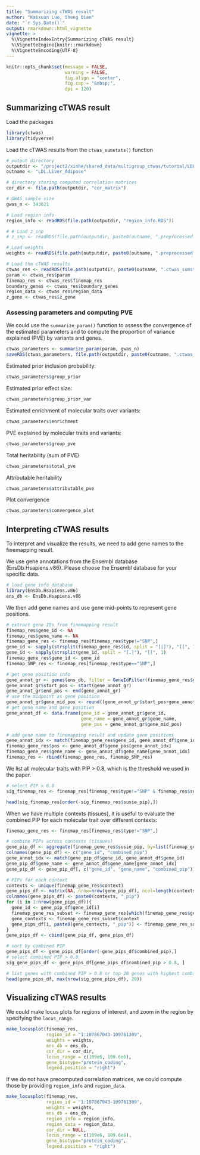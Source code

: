 ```yaml
---
title: "Summarizing cTWAS result"
author: "Kaixuan Luo, Sheng Qian"
date: "`r Sys.Date()`"
output: rmarkdown::html_vignette
vignette: >
  %\VignetteIndexEntry{Summarizing cTWAS result}
  %\VignetteEngine{knitr::rmarkdown}
  %\VignetteEncoding{UTF-8}
---
```



```r
knitr::opts_chunk$set(message = FALSE,
                      warning = FALSE,
                      fig.align = "center",
                      fig.cap = "&nbsp;",
                      dpi = 120)
```



## Summarizing cTWAS result

Load the packages
```r
library(ctwas)
library(tidyverse)
```


Load the cTWAS results from the `ctwas_sumstats()` function
```r
# output directory
outputdir <- "/project2/xinhe/shared_data/multigroup_ctwas/tutorial/LDL_multitissue_tutorial/output"
outname <- "LDL.Liver_Adipose"

# directory storing computed correlation matrices
cor_dir <- file.path(outputdir, "cor_matrix")

# GWAS sample size
gwas_n <- 343621

# Load region info
region_info <- readRDS(file.path(outputdir, "region_info.RDS"))

# # Load z_snp
# z_snp <- readRDS(file.path(outputdir, paste0(outname, ".preprocessed.z_snp.RDS")))

# Load weights
weights <- readRDS(file.path(outputdir, paste0(outname, ".preprocessed.weights.RDS")))

# Load the cTWAS results 
ctwas_res <- readRDS(file.path(outputdir, paste0(outname, ".ctwas_sumstats_res.RDS")))
param <- ctwas_res$param
finemap_res <- ctwas_res$finemap_res
boundary_genes <- ctwas_res$boundary_genes
region_data <- ctwas_res$region_data
z_gene <- ctwas_res$z_gene
```


### Assessing parameters and computing PVE

We could use the `summarize_param()` function to assess the convergence of the estimated parameters and 
to compute the proportion of variance explained (PVE) by variants and genes. 
```r
ctwas_parameters <- summarize_param(param, gwas_n)
saveRDS(ctwas_parameters, file.path(outputdir, paste0(outname, ".ctwas_parameters.RDS")))
```

Estimated prior inclusion probability:
```r
ctwas_parameters$group_prior
```

Estimated prior effect size:
```r
ctwas_parameters$group_prior_var
```

Estimated enrichment of molecular traits over variants:
```r
ctwas_parameters$enrichment
```

PVE explained by molecular traits and variants:
```r
ctwas_parameters$group_pve
```

Total heritability (sum of PVE)
```r
ctwas_parameters$total_pve
```

Attributable heritability
```r
ctwas_parameters$attributable_pve
```

Plot convergence
```r
ctwas_parameters$convergence_plot
```


## Interpreting cTWAS results

To interpret and visualize the results, we need to add gene names to the finemapping result. 

We use gene annotations from the Ensembl database (EnsDb.Hsapiens.v86). Please choose the Ensembl database for your specific data. 
```r
# load gene info database
library(EnsDb.Hsapiens.v86)
ens_db <- EnsDb.Hsapiens.v86
```


We then add gene names and use gene mid-points to represent gene positions.
```r
# extract gene IDs from finemapping result
finemap_res$gene_id <- NA
finemap_res$gene_name <- NA
finemap_gene_res <- finemap_res[finemap_res$type!="SNP",]
gene_id <- sapply(strsplit(finemap_gene_res$id, split = "[|]"), "[[", 1)
gene_id <- sapply(strsplit(gene_id, split = "[.]"), "[[", 1)
finemap_gene_res$gene_id <- gene_id
finemap_SNP_res <- finemap_res[finemap_res$type=="SNP",]

# get gene position info
gene_annot_gr <- genes(ens_db, filter = GeneIdFilter(finemap_gene_res$gene_id))
gene_annot_gr$start_pos <- start(gene_annot_gr)
gene_annot_gr$end_pos <- end(gene_annot_gr)
# use the midpoint as gene position
gene_annot_gr$gene_mid_pos <- round((gene_annot_gr$start_pos+gene_annot_gr$end_pos)/2)
# get gene_name and gene position
gene_annot_df <- data.frame(gene_id = gene_annot_gr$gene_id, 
                            gene_name = gene_annot_gr$gene_name, 
                            gene_pos = gene_annot_gr$gene_mid_pos)

# add gene name to finemapping result and update gene positions
gene_annot_idx <- match(finemap_gene_res$gene_id, gene_annot_df$gene_id)
finemap_gene_res$pos <- gene_annot_df$gene_pos[gene_annot_idx]
finemap_gene_res$gene_name <- gene_annot_df$gene_name[gene_annot_idx]
finemap_res <- rbind(finemap_gene_res, finemap_SNP_res)
```


We list all molecular traits with PIP > 0.8, which is the threshold we used in the paper.
```r
# select PIP > 0.8
sig_finemap_res <- finemap_res[finemap_res$type!="SNP" & finemap_res$susie_pip > 0.8,]

head(sig_finemap_res[order(-sig_finemap_res$susie_pip),])
```


When we have multiple contexts (tissues), 
it is useful to evaluate the combined PIP for each molecular trait over different contexts:

```r
finemap_gene_res <- finemap_res[finemap_res$type!="SNP",]

# combine PIPs across contexts (tissues)
gene_pip_df <- aggregate(finemap_gene_res$susie_pip, by=list(finemap_gene_res$gene_id), FUN=sum)
colnames(gene_pip_df) <- c("gene_id", "combined_pip")
gene_annot_idx <- match(gene_pip_df$gene_id, gene_annot_df$gene_id)
gene_pip_df$gene_name <- gene_annot_df$gene_name[gene_annot_idx]
gene_pip_df <- gene_pip_df[, c("gene_id", "gene_name", "combined_pip")]

# PIPs for each context
contexts <- unique(finemap_gene_res$context)
gene_pips_df <- matrix(NA, nrow=nrow(gene_pip_df), ncol=length(contexts))
colnames(gene_pips_df) <- paste0(contexts, "_pip")
for (i in 1:nrow(gene_pips_df)){
  gene_id <- gene_pip_df$gene_id[i]
  finemap_gene_res_subset <- finemap_gene_res[which(finemap_gene_res$gene_id==gene_id),]
  gene_contexts <- finemap_gene_res_subset$context
  gene_pips_df[i, paste0(gene_contexts, "_pip")] <- finemap_gene_res_subset$susie_pip
}
gene_pips_df <- cbind(gene_pip_df, gene_pips_df)

# sort by combined PIP
gene_pips_df <- gene_pips_df[order(-gene_pips_df$combined_pip),]
# select combined PIP > 0.8
sig_gene_pips_df <- gene_pips_df[gene_pips_df$combined_pip > 0.8, ]

# list genes with combined PIP > 0.8 or top 20 genes with highest combined PIPs
head(gene_pips_df, max(nrow(sig_gene_pips_df), 20))
```



## Visualizing cTWAS results

We could make locus plots for regions of interest,
and zoom in the region by specifying the `locus_range`.
```r
make_locusplot(finemap_res,
               region_id = "1:107867043-109761309",
               weights = weights,
               ens_db = ens_db,
               cor_dir = cor_dir, 
               locus_range = c(109e6, 109.6e6),
               gene_biotype="protein_coding",
               legend.position = "right")
```


If we do not have precomputed correlation matrices, 
we could compute those by providing `region_info` and `region_data`.

```r
make_locusplot(finemap_res,
               region_id = "1:107867043-109761309",
               weights = weights,
               ens_db = ens_db,
               region_info = region_info, 
               region_data = region_data,
               cor_dir = NULL,
               locus_range = c(109e6, 109.6e6),
               gene_biotype="protein_coding",
               legend.position = "right")
```


